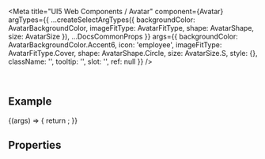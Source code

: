 
<Meta
    title="UI5 Web Components / Avatar"
    component={Avatar}
    argTypes={{
        ...createSelectArgTypes({
            backgroundColor: AvatarBackgroundColor,
            imageFitType: AvatarFitType,
            shape: AvatarShape,
            size: AvatarSize
        }),
        ...DocsCommonProps
    }}
    args={{
        backgroundColor: AvatarBackgroundColor.Accent6,
        icon: 'employee',
        imageFitType: AvatarFitType.Cover,
        shape: AvatarShape.Circle,
        size: AvatarSize.S,
        style: {},
        className: '',
        tooltip: '',
        slot: '',
        ref: null
    }}
/>

<DocsHeader/>

<br/>

## Example

<Canvas>
    <Story name="Default">
        {(args) => {
            return <Avatar {...args} />;
        }}
    </Story>
</Canvas>

## Properties

<ArgsTable story="."/>
